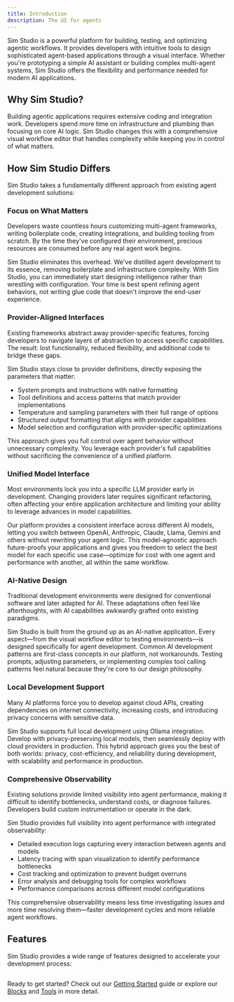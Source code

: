 ```yaml
---
title: Introduction
description: The UI for agents
---
```



Sim Studio is a powerful platform for building, testing, and optimizing agentic workflows. It provides developers with intuitive tools to design sophisticated agent-based applications through a visual interface. Whether you're prototyping a simple AI assistant or building complex multi-agent systems, Sim Studio offers the flexibility and performance needed for modern AI applications.

## Why Sim Studio?

Building agentic applications requires extensive coding and integration work. Developers spend more time on infrastructure and plumbing than focusing on core AI logic. Sim Studio changes this with a <span className="text-highlight">comprehensive visual workflow editor</span> that handles complexity while keeping you in control of what matters.

## How Sim Studio Differs

Sim Studio takes a fundamentally different approach from existing agent development solutions:

### Focus on What Matters

Developers waste countless hours customizing multi-agent frameworks, writing boilerplate code, creating integrations, and building tooling from scratch. By the time they've configured their environment, precious resources are consumed before any real agent work begins.

Sim Studio eliminates this overhead. We've distilled agent development to its essence, removing boilerplate and infrastructure complexity. With Sim Studio, you can <span className="text-highlight">immediately start designing intelligence</span> rather than wrestling with configuration. Your time is best spent refining agent behaviors, not writing glue code that doesn't improve the end-user experience.

### Provider-Aligned Interfaces

Existing frameworks abstract away provider-specific features, forcing developers to navigate layers of abstraction to access specific capabilities. The result: lost functionality, reduced flexibility, and additional code to bridge these gaps.

Sim Studio stays <span className="text-highlight">close to provider definitions</span>, directly exposing the parameters that matter:

<ul className="highlight-markers list-disc space-y-2 pl-6">
  <li>System prompts and instructions with native formatting</li>
  <li>Tool definitions and access patterns that match provider implementations</li>
  <li>Temperature and sampling parameters with their full range of options</li>
  <li>Structured output formatting that aligns with provider capabilities</li>
  <li>Model selection and configuration with provider-specific optimizations</li>
</ul>

This approach gives you full control over agent behavior without unnecessary complexity. You leverage each provider's full capabilities without sacrificing the convenience of a unified platform.

### Unified Model Interface

Most environments lock you into a specific LLM provider early in development. Changing providers later requires significant refactoring, often affecting your entire application architecture and limiting your ability to leverage advances in model capabilities.

Our platform provides a <span className="text-highlight">consistent interface across different AI models</span>, letting you switch between OpenAI, Anthropic, Claude, Llama, Gemini and others without rewriting your agent logic. This model-agnostic approach future-proofs your applications and gives you freedom to select the best model for each specific use case—optimize for cost with one agent and performance with another, all within the same workflow.

### AI-Native Design

Traditional development environments were designed for conventional software and later adapted for AI. These adaptations often feel like afterthoughts, with AI capabilities awkwardly grafted onto existing paradigms.

Sim Studio is <span className="text-highlight">built from the ground up as an AI-native application</span>. Every aspect—from the visual workflow editor to testing environments—is designed specifically for agent development. Common AI development patterns are first-class concepts in our platform, not workarounds. Testing prompts, adjusting parameters, or implementing complex tool calling patterns feel natural because they're core to our design philosophy.

### Local Development Support

Many AI platforms force you to develop against cloud APIs, creating dependencies on internet connectivity, increasing costs, and introducing privacy concerns with sensitive data.

Sim Studio supports <span className="text-highlight">full local development</span> using Ollama integration. Develop with privacy-preserving local models, then seamlessly deploy with cloud providers in production. This hybrid approach gives you the best of both worlds: privacy, cost-efficiency, and reliability during development, with scalability and performance in production.

### Comprehensive Observability

Existing solutions provide limited visibility into agent performance, making it difficult to identify bottlenecks, understand costs, or diagnose failures. Developers build custom instrumentation or operate in the dark.

Sim Studio provides <span className="text-highlight">full visibility into agent performance</span> with integrated observability:

<ul className="highlight-markers list-disc space-y-2 pl-6">
  <li>Detailed execution logs capturing every interaction between agents and models</li>
  <li>Latency tracing with span visualization to identify performance bottlenecks</li>
  <li>Cost tracking and optimization to prevent budget overruns</li>
  <li>Error analysis and debugging tools for complex workflows</li>
  <li>Performance comparisons across different model configurations</li>
</ul>

This comprehensive observability means less time investigating issues and more time resolving them—faster development cycles and more reliable agent workflows.

## Features

Sim Studio provides a wide range of features designed to accelerate your development process:

<Features />

##

Ready to get started? Check out our [Getting Started](/getting-started) guide or explore our [Blocks](/docs/blocks) and [Tools](/docs/tools) in more detail.
